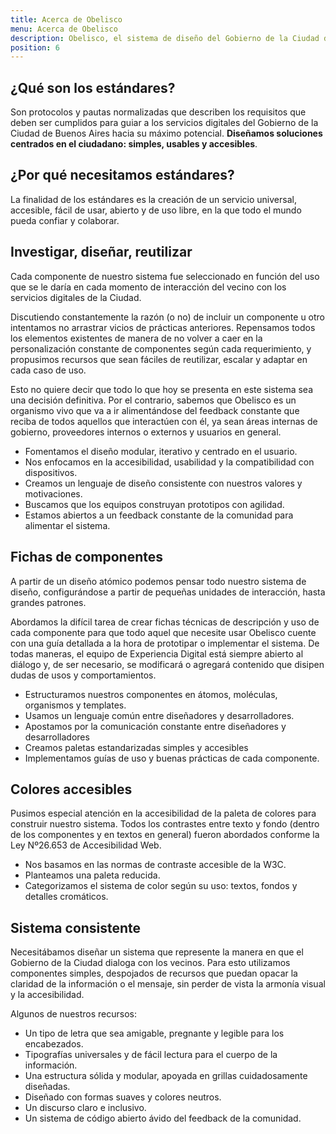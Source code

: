 ```yaml
---
title: Acerca de Obelisco
menu: Acerca de Obelisco
description: Obelisco, el sistema de diseño del Gobierno de la Ciudad de Buenos Aires. Una guía de recursos y herramientas creado por y para los ciudadanos. Buscamos brindar soluciones de diseño tanto a áreas internas de gobierno como a proveedores, poniendo el foco en la accesibilidad y los estándares de usabilidad que nos acercan a una experiencia ideal para las personas.
position: 6
---
```


## ¿Qué son los estándares?

Son protocolos y pautas normalizadas que describen los requisitos que deben ser cumplidos para guiar a los servicios digitales del Gobierno de la Ciudad de Buenos Aires hacia su máximo potencial. **Diseñamos soluciones centrados en el ciudadano: simples, usables y accesibles**.

## ¿Por qué necesitamos estándares?

La finalidad de los estándares es la creación de un servicio universal, accesible, fácil de usar, abierto y de uso libre, en la que todo el mundo pueda confiar y colaborar.

## Investigar, diseñar, reutilizar

Cada componente de nuestro sistema fue seleccionado en función del uso que se le daría en cada momento de interacción del vecino con los servicios digitales de la Ciudad.

Discutiendo constantemente la razón (o no) de incluir un componente u otro intentamos no arrastrar vicios de prácticas anteriores. Repensamos todos los elementos existentes de manera de no volver a caer en la personalización constante de componentes según cada requerimiento, y propusimos recursos que sean fáciles de reutilizar, escalar y adaptar en cada caso de uso.

Esto no quiere decir que todo lo que hoy se presenta en este sistema sea una decisión definitiva. Por el contrario, sabemos que Obelisco es un organismo vivo que va a ir alimentándose del feedback constante que reciba de todos aquellos que interactúen con él, ya sean áreas internas de gobierno, proveedores internos o externos y usuarios en general.

- Fomentamos el diseño modular, iterativo y centrado en el usuario. 
- Nos enfocamos en la accesibilidad, usabilidad y la compatibilidad con dispositivos. 
- Creamos un lenguaje de diseño consistente con nuestros valores y motivaciones. 
- Buscamos que los equipos construyan prototipos con agilidad. 
- Estamos abiertos a un feedback constante de la comunidad para alimentar el sistema.

## Fichas de componentes

A partir de un diseño atómico podemos pensar todo nuestro sistema de diseño, configurándose a partir de pequeñas unidades de interacción, hasta grandes patrones.

Abordamos la difícil tarea de crear fichas técnicas de descripción y uso de cada componente para que todo aquel que necesite usar Obelisco cuente con una guía detallada a la hora de prototipar o implementar el sistema. De todas maneras, el equipo de Experiencia Digital está siempre abierto al diálogo y, de ser necesario, se modificará o agregará contenido que disipen dudas de usos y comportamientos.

- Estructuramos nuestros componentes en átomos, moléculas, organismos y templates. 
- Usamos un lenguaje común entre diseñadores y desarrolladores. 
- Apostamos por la comunicación constante entre diseñadores y desarrolladores 
- Creamos paletas estandarizadas simples y accesibles 
- Implementamos guías de uso y buenas prácticas de cada componente.

## Colores accesibles

Pusimos especial atención en la accesibilidad de la paleta de colores para construir nuestro sistema. Todos los contrastes entre texto y fondo (dentro de los componentes y en textos en general) fueron abordados conforme la Ley Nº26.653 de Accesibilidad Web.

- Nos basamos en las normas de contraste accesible de la W3C.
- Planteamos una paleta reducida.
- Categorizamos el sistema de color según su uso: textos, fondos y detalles cromáticos.

## Sistema consistente

Necesitábamos diseñar un sistema que represente la manera en que el Gobierno de la Ciudad dialoga con los vecinos. Para esto utilizamos componentes simples, despojados de recursos que puedan opacar la claridad de la información o el mensaje, sin perder de vista la armonía visual y la accesibilidad.

Algunos de nuestros recursos:
- Un tipo de letra que sea amigable, pregnante y legible para los encabezados.
- Tipografías universales y de fácil lectura para el cuerpo de la información.
- Una estructura sólida y modular, apoyada en grillas cuidadosamente diseñadas.
- Diseñado con formas suaves y colores neutros.
- Un discurso claro e inclusivo.
- Un sistema de código abierto ávido del feedback de la comunidad.
